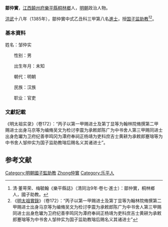 '''鄒仲實'''，[[江西|江西]][[饒州府|饒州府]][[樂平縣|樂平縣]][[桐林鄉|桐林鄉]]人，[[明朝|明朝]]政治人物。

[[洪武|洪武]]十八年（1385年），鄒仲實中式乙丑科三甲第八名[[進士|進士]]，授[[国子监|国子监]][[助教|助教]]<ref>清·董萼荣、梅毓翰《樂平縣誌》（清同治9年·卷七·進士）：鄒仲實，桐林鄉人，國子助教。</ref><ref>《[[明太祖實錄|明太祖實錄]]》（卷172）：“丙子以第一甲赐进士及第丁显等为翰林院脩撰第二甲赐进士出身马京等为编脩吴文为检讨李震为承敕郎陈广为中书舍人第三甲赐同进士出身危瓛为卫府纪善李鸣冈为潭府奉祠正杨靖为吏科庶吉士黄耕为承敕郎蹇瑢等为中书舍人邹仲实为国子监助教瑢后赐名义其诸进士”</ref>。

===基本資料===
姓名：邹仲实

　　性别：男

　　出生年月：未知

　　朝代：明朝

　　民族：汉族

　　职业：官吏

===文獻記載===
《明太祖实录》（卷172）：“丙子以第一甲赐进士及第丁显等为翰林院脩撰第二甲赐进士出身马京等为编脩吴文为检讨李震为承敕郎陈广为中书舍人第三甲赐同进士出身危瓛为卫府纪善李鸣冈为潭府奉祠正杨靖为吏科庶吉士黄耕为承敕郎蹇瑢等为中书舍人邹仲实为国子监助教瑢后赐名义其诸进士”。

==参考文献==
{{reflist}}
{{明朝人物小作品}}
{{洪武十八年乙丑科殿試金榜}}
{{DEFAULTSORT:Zou鄒}}

[[Category:明朝國子監助教|Category:明朝國子監助教]]
[[Category:鄒姓|Zhong仲實]]
[[Category:乐平人|Category:乐平人]]